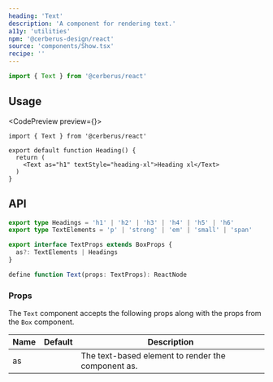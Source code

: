 ```yaml
---
heading: 'Text'
description: 'A component for rendering text.'
a11y: 'utilities'
npm: '@cerberus-design/react'
source: 'components/Show.tsx'
recipe: ''
---
```



```ts
import { Text } from '@cerberus/react'
```

## Usage

<CodePreview preview={<ShowPreview />}>
```tsx title="heading.tsx"
import { Text } from '@cerberus/react'

export default function Heading() {
  return (
    <Text as="h1" textStyle="heading-xl">Heading xl</Text>
  )
}
```
</CodePreview>

## API

```ts showLineNumbers=false
export type Headings = 'h1' | 'h2' | 'h3' | 'h4' | 'h5' | 'h6'
export type TextElements = 'p' | 'strong' | 'em' | 'small' | 'span'

export interface TextProps extends BoxProps {
  as?: TextElements | Headings
}

define function Text(props: TextProps): ReactNode
```

### Props

The `Text` component accepts the following props along with the props from the `Box` component.

| Name     | Default | Description                                                   |
| -------- | ------- | ------------------------------------------------------------- |
| as     |    | The text-based element to render the component as. |
